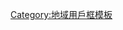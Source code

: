 {{Userbox
  |border-c = #000000
  |border-s = 1
  |id-c     = #FFFFFF
  |id-s     = 12
  |id-fc    = #000000
  |info-c   = #0067c6
  |info-s   = 9
  |info-fc  = #FFFFFF
  |id       = <center>[[File:Flag_of_Nicaragua.svg|60px]]</center>
  |info     = 這個用戶居住于[[尼加拉瓜]]
}}
<noinclude>[[Category:地域用戶框模板]]</noinclude>